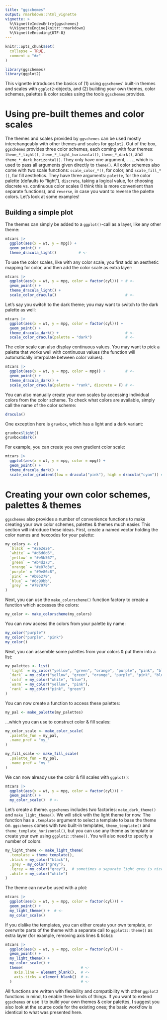```yaml
---
title: "ggschemes"
output: rmarkdown::html_vignette
vignette: >
  %\VignetteIndexEntry{ggschemes}
  %\VignetteEngine{knitr::rmarkdown}
  %\VignetteEncoding{UTF-8}
---
```


```r
knitr::opts_chunk$set(
  collapse = TRUE,
  comment = "#>"
)
```

```r
library(ggschemes)
library(ggplot2)
```

This vignette introduces the basics of (1) using `ggschemes`' built-in themes and scales with `ggplot2`-objects, and (2) building your own themes, color schemes, palettes & color scales using the tools `ggschemes` provides.

# Using pre-built themes and color scales

The themes and scales provided by `ggschemes` can be used mostly interchangeably with other themes and scales for `ggplot2`. Out of the box, `ggschemes` provides three color schemes, each coming with four themes: `theme_*_light()`, `theme_*_light_horizontal()`, `theme_*_dark()`, and `theme_*_dark_horizontal()`. They only have one argument, `...`, which is used to pass all arguments given directly to `theme()`. All color schemes also come with two scale functions: `scale_color_*()`, for color, and `scale_fill_*()`, for fill aesthetics. They have three arguments: `palette`, for the color palette (defaults to "light"), `discrete`, taking a logical value, for choosing discrete vs. continuous color scales (I think this is more convenient than separate functions), and `reverse`, in case you want to reverse the palette colors. Let's look at some examples!

## Building a simple plot

The themes can simply be added to a `ggplot()`-call as a layer, like any other theme:

```r
mtcars |> 
  ggplot(aes(x = wt, y = mpg)) +
  geom_point() +
  theme_dracula_light()          # <-
```

To use the color scales, like with any color scale, you first add an aesthetic mapping for color, and then add the color scale as extra layer:

```r
mtcars |> 
  ggplot(aes(x = wt, y = mpg, color = factor(cyl))) + # <-
  geom_point() +
  theme_dracula_light() +
  scale_color_dracula()                               # <-
```

Let's say you switch to the dark theme; you may want to switch to the dark palette as well:

```r
mtcars |> 
  ggplot(aes(x = wt, y = mpg, color = factor(cyl))) + 
  geom_point() +
  theme_dracula_dark() +                              # <-
  scale_color_dracula(palette = "dark")               # <-
```


The color scale can also display continuous values. You may want to pick a palette that works well with continuous values (the function will automatically interpolate between color values). 

```r
mtcars |> 
  ggplot(aes(x = wt, y = mpg, color = mpg)) +         # <- 
  geom_point() +
  theme_dracula_dark() +
  scale_color_dracula(palette = "rank", discrete = F) # <-  
```

You can also manually create your own scales by accessing individual colors from the color scheme. To check what colors are available, simply call the name of the color scheme:

```r
dracula()
```

One exception here is `gruvbox`, which has a light and a dark variant:

```r
gruvbox$light()
gruvbox$dark()
```

For example, you can create you own gradient color scale:

```r
mtcars |> 
  ggplot(aes(x = wt, y = mpg, color = mpg)) +
  geom_point() +
  theme_dracula_dark() +
  scale_color_gradient(low = dracula("pink"), high = dracula("cyan")) # <- 
```

# Creating your own color schemes, palettes & themes

`ggschemes` also provides a number of convenience functions to make creating your own color schemes, palettes & themes much easier. This section will introduce these ideas. First, create a named vector holding the color names and hexcodes for your palette:

```r
my_colors <- c(
  `black` = "#2e2e2e",
  `white` = "#d6d6d6", 
  `yellow` = "#e5b567",
  `green` = "#b4d273",
  `orange` = "#e87d3e",
  `purple` = "#9e86c8",
  `pink` = "#b05279",
  `blue` = "#6c99bb",
  `grey` = "#797979"
)
```

Next, you can use the `make_colorscheme()` function factory to create a function which accesses the colors:

```r
my_color <- make_colorscheme(my_colors)
```

You can now access the colors from your palette by name:

```r
my_color("purple")
my_color("purple", "pink")
my_color()
```

Next, you can assemble some palettes from your colors & put them into a list:

```r
my_palettes <- list(
  `light` = my_color("yellow", "green", "orange", "purple", "pink", "blue"),
  `dark` = my_color("yellow", "green", "orange", "purple", "pink", "blue"),
  `cold` = my_color("white", "blue"),
  `warm` = my_color("yellow", "pink"),
  `rank` = my_color("pink", "green")
)
```

You can now create a function to access these palettes:

```r
my_pal <- make_palette(my_palettes)
```

...which you can use to construct color & fill scales:

```r
my_color_scale <- make_color_scale(
  .palette_fun = my_pal,
  .name_pref = "my_"
)

my_fill_scale <- make_fill_scale(
  .palette_fun = my_pal,
  .name_pref = "my_"
)
```

We can now already use the color & fill scales with `ggplot()`:

```r
mtcars |> 
  ggplot(aes(x = wt, y = mpg, color = factor(cyl))) +
  geom_point() +
  my_color_scale()  # <- 
```

Let's create a theme. `ggschemes` includes two factories: `make_dark_theme()` and `make_light_theme()`. We will stick with the light theme for now. The function has a `.template` argument to select a template to base the theme on. `ggschemes` comes with two built-in templates, `theme_template()` and `theme_template_horizontal()`, but you can use any theme as template or create your own using `ggplot2::theme()`. You will also need to specify a number of colors:

```r
my_light_theme <- make_light_theme(
  .template = theme_template(),
  .black = my_color("black"),
  .grey = my_color("grey"),
  .lgrey = my_color("grey"),  # sometimes a separate light grey is nice for contrast!
  .white = my_color("white")
)
```

The theme can now be used with a plot:

```r
mtcars |> 
  ggplot(aes(x = wt, y = mpg, color = factor(cyl))) +
  geom_point() +
  my_light_theme() +  # <- 
  my_color_scale()
```

If you dislike the templates, you can either create your own template, or overwrite parts of the theme with a separate call to `ggplot2::theme()` as extra layer (for example, removing axis lines & ticks):

```r
mtcars |> 
  ggplot(aes(x = wt, y = mpg, color = factor(cyl))) +
  geom_point() +
  my_light_theme() +
  my_color_scale() +
  theme(                          # <- 
    axis.line = element_blank(),  # <- 
    axis.ticks = element_blank()  # <- 
  )                               # <- 
```

All functions are written with flexibility and compatibility with other `ggplot2` functions in mind, to enable these kinds of things. If you want to extend `ggschemes` or use it to build your own themes & color palettes, I suggest you also look at the source code for the existing ones; the basic workflow is identical to what was presented here. 